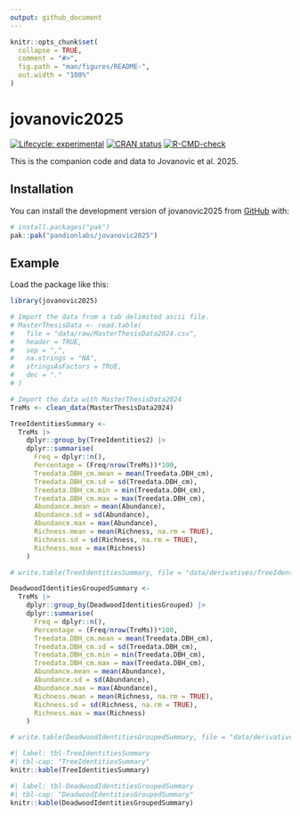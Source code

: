 ```yaml
---
output: github_document
---
```


<!-- README.md is generated from README.Rmd. Please edit that file -->

```r
knitr::opts_chunk$set(
  collapse = TRUE,
  comment = "#>",
  fig.path = "man/figures/README-",
  out.width = "100%"
)
```

# jovanovic2025

<!-- badges: start -->
[![Lifecycle: experimental](https://img.shields.io/badge/lifecycle-experimental-orange.svg)](https://lifecycle.r-lib.org/articles/stages.html#experimental)
[![CRAN status](https://www.r-pkg.org/badges/version/jovanovic2025)](https://CRAN.R-project.org/package=jovanovic2025)
[![R-CMD-check](https://github.com/pandionlabs/jovanovic2025/actions/workflows/R-CMD-check.yaml/badge.svg)](https://github.com/pandionlabs/jovanovic2025/actions/workflows/R-CMD-check.yaml)
<!-- badges: end -->

This is the companion code and data to Jovanovic et al. 2025. 

## Installation

You can install the development version of jovanovic2025 from [GitHub](https://github.com/) with:

``` r
# install.packages("pak")
pak::pak("pandionlabs/jovanovic2025")
```

## Example

Load the package like this:

```r
library(jovanovic2025)
```

```r
# Import the data from a tab delimited ascii file.
# MasterThesisData <- read.table(
#   file = "data/raw/MasterThesisData2024.csv",
#   header = TRUE,
#   sep = ",",
#   na.strings = "NA",
#   stringsAsFactors = TRUE,
#   dec = "."
# )

# Import the data with MasterThesisData2024
TreMs <- clean_data(MasterThesisData2024) 
```


```r
TreeIdentitiesSummary <- 
  TreMs |> 
    dplyr::group_by(TreeIdentities2) |> 
    dplyr::summarise(
      Freq = dplyr::n(),
      Percentage = (Freq/nrow(TreMs))*100,
      Treedata.DBH_cm.mean = mean(Treedata.DBH_cm),
      Treedata.DBH_cm.sd = sd(Treedata.DBH_cm),
      Treedata.DBH_cm.min = min(Treedata.DBH_cm),
      Treedata.DBH_cm.max = max(Treedata.DBH_cm),
      Abundance.mean = mean(Abundance),
      Abundance.sd = sd(Abundance),
      Abundance.max = max(Abundance),
      Richness.mean = mean(Richness, na.rm = TRUE),
      Richness.sd = sd(Richness, na.rm = TRUE),
      Richness.max = max(Richness)
    )

# write.table(TreeIdentitiesSummary, file = "data/derivatives/TreeIdentitiesSummary.csv", sep = ",", quote = FALSE, row.names = FALSE)

DeadwoodIdentitiesGroupedSummary <- 
  TreMs |> 
    dplyr::group_by(DeadwoodIdentitiesGrouped) |> 
    dplyr::summarise(
      Freq = dplyr::n(),
      Percentage = (Freq/nrow(TreMs))*100,
      Treedata.DBH_cm.mean = mean(Treedata.DBH_cm),
      Treedata.DBH_cm.sd = sd(Treedata.DBH_cm),
      Treedata.DBH_cm.min = min(Treedata.DBH_cm),
      Treedata.DBH_cm.max = max(Treedata.DBH_cm),
      Abundance.mean = mean(Abundance),
      Abundance.sd = sd(Abundance),
      Abundance.max = max(Abundance),
      Richness.mean = mean(Richness, na.rm = TRUE),
      Richness.sd = sd(Richness, na.rm = TRUE),
      Richness.max = max(Richness)
    )

# write.table(DeadwoodIdentitiesGroupedSummary, file = "data/derivatives/DeadwoodIdentitiesGroupedSummary.csv", sep = ",", quote = FALSE, row.names = FALSE)
```

```r
#| label: tbl-TreeIdentitiesSummary
#| tbl-cap: "TreeIdentitiesSummary"
knitr::kable(TreeIdentitiesSummary)
```

```r
#| label: tbl-DeadwoodIdentitiesGroupedSummary
#| tbl-cap: "DeadwoodIdentitiesGroupedSummary"
knitr::kable(DeadwoodIdentitiesGroupedSummary)
```